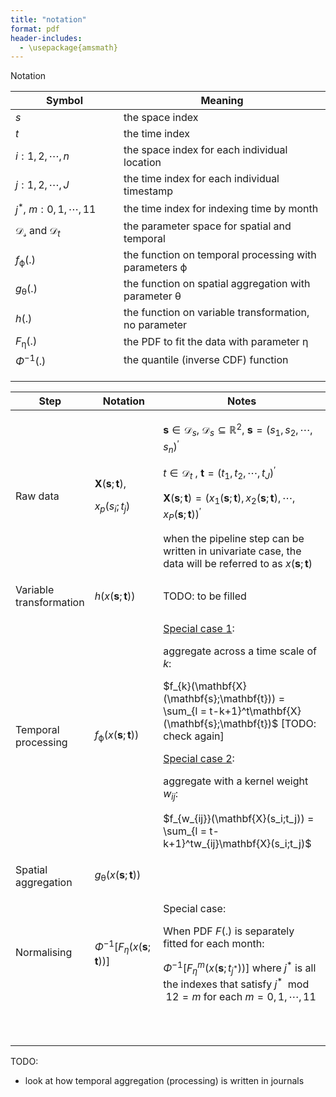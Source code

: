 ```yaml
---
title: "notation"
format: pdf
header-includes:
  - \usepackage{amsmath}
---
```


Notation

+-------------------------------------+-----------------------------------------------------------------------+
| Symbol                              | Meaning                                                               |
+=====================================+=======================================================================+
| $s$                                 | the space index                                                       |
+-------------------------------------+-----------------------------------------------------------------------+
| $t$                                 | the time index                                                        |
+-------------------------------------+-----------------------------------------------------------------------+
| $i: 1, 2, \cdots, n$                | the space index for each individual location                          |
+-------------------------------------+-----------------------------------------------------------------------+
| $j: 1, 2, \cdots, J$                | the time index for each individual timestamp                          |
+-------------------------------------+-----------------------------------------------------------------------+
| $j^*$, $m: 0, 1, \cdots, 11$        | the time index for indexing time by month                             |
+-------------------------------------+-----------------------------------------------------------------------+
| $\mathcal{D_s}$ and $\mathcal{D}_t$ | the parameter space for spatial and temporal                          |
+-------------------------------------+-----------------------------------------------------------------------+
| $f_{\mathcal{\phi}}(.)$             | the function on temporal processing with parameters $\mathcal{\phi}$  |
+-------------------------------------+-----------------------------------------------------------------------+
| $g_{\mathcal{\theta}}(.)$           | the function on spatial aggregation with parameter $\mathcal{\theta}$ |
+-------------------------------------+-----------------------------------------------------------------------+
| $h(.)$                              | the function on variable transformation, no parameter                 |
+-------------------------------------+-----------------------------------------------------------------------+
| $F_{\mathcal{\eta}}(.)$             | the PDF to fit the data with parameter $\mathcal{\eta}$               |
+-------------------------------------+-----------------------------------------------------------------------+
| $\Phi^{-1}(.)$                      | the quantile (inverse CDF) function                                   |
+-------------------------------------+-----------------------------------------------------------------------+
|                                     |                                                                       |
+-------------------------------------+-----------------------------------------------------------------------+
|                                     |                                                                       |
+-------------------------------------+-----------------------------------------------------------------------+
|                                     |                                                                       |
+-------------------------------------+-----------------------------------------------------------------------+

+-------------------------+--------------------------------------------------+-----------------------------------------------------------------------------------------------------------------------------------------------+
| Step                    | Notation                                         | Notes                                                                                                                                         |
+=========================+==================================================+===============================================================================================================================================+
| Raw data                | $\mathbf{X}(\mathbf{s};\mathbf{t})$,             | $\mathbf{s} \in \mathcal{D}_s$, $\mathcal{D}_s \subseteq \mathbb{R}^2$, $\mathbf{s} = (s_1, s_2, \cdots, s_n)^\prime$                         |
|                         |                                                  |                                                                                                                                               |
|                         | $x_{p}(s_i;t_j)$                                 | $t \in \mathcal{D}_t$ , $\mathbf{t} = (t_1, t_2, \cdots, t_J)^\prime$                                                                         |
|                         |                                                  |                                                                                                                                               |
|                         |                                                  | $\mathbf{X}(\mathbf{s}; \mathbf{t}) = (x_1(\mathbf{s}; \mathbf{t}), x_2(\mathbf{s}; \mathbf{t}), \cdots, x_P(\mathbf{s}; \mathbf{t}))^\prime$ |
|                         |                                                  |                                                                                                                                               |
|                         |                                                  | when the pipeline step can be written in univariate case, the data will be referred to as $x(\mathbf{s};\mathbf{t})$                          |
+-------------------------+--------------------------------------------------+-----------------------------------------------------------------------------------------------------------------------------------------------+
| Variable transformation | $h(x(\mathbf{s};\mathbf{t}))$                    | TODO: to be filled                                                                                                                            |
+-------------------------+--------------------------------------------------+-----------------------------------------------------------------------------------------------------------------------------------------------+
| Temporal processing     | $f_{\mathcal{\phi}}(x(\mathbf{s};\mathbf{t}))$   | [Special case 1]{.underline}:                                                                                                                 |
|                         |                                                  |                                                                                                                                               |
|                         |                                                  | aggregate across a time scale of $k$:                                                                                                         |
|                         |                                                  |                                                                                                                                               |
|                         |                                                  | $f_{k}(\mathbf{X}(\mathbf{s};\mathbf{t})) = \sum_{l = t-k+1}^t\mathbf{X}(\mathbf{s};\mathbf{t})$ \[TODO: check again\]                        |
|                         |                                                  |                                                                                                                                               |
|                         |                                                  | [Special case 2]{.underline}:                                                                                                                 |
|                         |                                                  |                                                                                                                                               |
|                         |                                                  | aggregate with a kernel weight $w_{ij}$:                                                                                                      |
|                         |                                                  |                                                                                                                                               |
|                         |                                                  | $f_{w_{ij}}(\mathbf{X}(s_i;t_j)) = \sum_{l = t-k+1}^tw_{ij}\mathbf{X}(s_i;t_j)$                                                               |
+-------------------------+--------------------------------------------------+-----------------------------------------------------------------------------------------------------------------------------------------------+
| Spatial aggregation     | $g_{\mathcal{\theta}}(x(\mathbf{s};\mathbf{t}))$ |                                                                                                                                               |
+-------------------------+--------------------------------------------------+-----------------------------------------------------------------------------------------------------------------------------------------------+
| Normalising             | $\Phi^{-1}[F_{\eta}(x(\mathbf{s}; \mathbf{t}))]$ | Special case:                                                                                                                                 |
|                         |                                                  |                                                                                                                                               |
|                         |                                                  | When PDF $F(.)$ is separately fitted for each month:                                                                                          |
|                         |                                                  |                                                                                                                                               |
|                         |                                                  | $\Phi^{-1}[F_{\eta}^m(x(\mathbf{s};t_{j^*}))]$ where $j^*$ is all the indexes that satisfy $j^* \mod 12 = m$ for each $m = 0, 1,\cdots, 11$   |
+-------------------------+--------------------------------------------------+-----------------------------------------------------------------------------------------------------------------------------------------------+
|                         |                                                  |                                                                                                                                               |
+-------------------------+--------------------------------------------------+-----------------------------------------------------------------------------------------------------------------------------------------------+
|                         |                                                  |                                                                                                                                               |
+-------------------------+--------------------------------------------------+-----------------------------------------------------------------------------------------------------------------------------------------------+
|                         |                                                  |                                                                                                                                               |
+-------------------------+--------------------------------------------------+-----------------------------------------------------------------------------------------------------------------------------------------------+
|                         |                                                  |                                                                                                                                               |
+-------------------------+--------------------------------------------------+-----------------------------------------------------------------------------------------------------------------------------------------------+
|                         |                                                  |                                                                                                                                               |
+-------------------------+--------------------------------------------------+-----------------------------------------------------------------------------------------------------------------------------------------------+
|                         |                                                  |                                                                                                                                               |
+-------------------------+--------------------------------------------------+-----------------------------------------------------------------------------------------------------------------------------------------------+
|                         |                                                  |                                                                                                                                               |
+-------------------------+--------------------------------------------------+-----------------------------------------------------------------------------------------------------------------------------------------------+
|                         |                                                  |                                                                                                                                               |
+-------------------------+--------------------------------------------------+-----------------------------------------------------------------------------------------------------------------------------------------------+

TODO:

-   look at how temporal aggregation (processing) is written in journals

